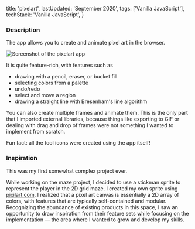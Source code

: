  title: 'pixelart',
  lastUpdated: 'September 2020',
  tags: ['Vanilla JavaScript'],
  techStack: 'Vanilla JavaScript',
}

### Description

The app allows you to create and animate pixel art in the browser.

![Screenshot of the pixelart app](../pixelart/ui.png)

It is quite feature-rich, with features such as

- drawing with a pencil, eraser, or bucket fill
- selecting colors from a palette
- undo/redo
- select and move a region
- drawing a straight line with Bresenham's line algorithm

You can also create multiple frames and animate them. This is the only part that I imported external libraries, because things like exporting to GIF or dealing with drag and drop of frames were not something I wanted to implement from scratch.

Fun fact: all the tool icons were created using the app itself!

### Inspiration

This was my first somewhat complex project ever.

While working on the <InternalLink href="./maze">maze</InternalLink> project, I decided to use a stickman sprite to represent the player in the 2D grid maze. I created my own sprite using [pixilart.com](https://www.pixilart.com/). I realized that a pixel art canvas is essentially a 2D array of colors, with features that are typically self-contained and modular. Recognizing the abundance of existing products in this space, I saw an opportunity to draw inspiration from their feature sets while focusing on the implementation — the area where I wanted to grow and develop my skills.

